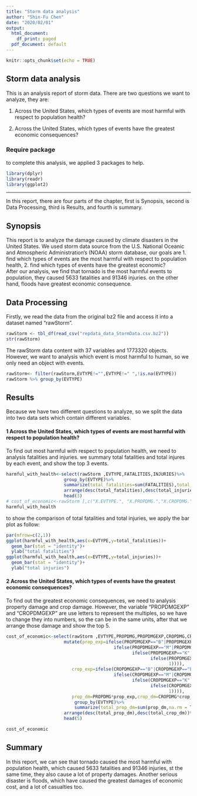 ```yaml
---
title: "Storm data analysis"
author: "Shin-Fu Chen"
date: "2020/02/01"
output:
  html_document:
    df_print: paged
  pdf_document: default
---
```


```r
knitr::opts_chunk$set(echo = TRUE)
```

## Storm data analysis

This is an analysis report of storm data.
There are two questions we want to analyze, they are:

1. Across the United States, which types of events are most harmful with respect to population health?

2. Across the United States, which types of events have the greatest economic consequences?

### Require package
to complete this analysis, we applied 3 packages to help.
```r
library(dplyr)
library(readr)
library(ggplot2)

```

***
In this report, there are four parts of the chapter, first is Synopsis, second is Data Processing, third is Results, and fourth is summary.



## Synopsis
This report is to analyze the damage caused by climate disasters in the United States. We used storm data source from the U.S. National Oceanic and Atmospheric Administration's (NOAA) storm database, our goals are 1. find which types of events are the most harmful with respect to population health, 2. find which types of events have the greatest economic?  
After our analysis, we find that tornado is the most harmful events to population, they caused 5633 fatalities and 91346 injuries. on the other hand, floods have greatest economic consequence.  


## Data Processing

Firstly, we read the data from the original bz2 file and access it into a dataset named "rawStorm".
```r
rawStorm <- tbl_df(read_csv("repdata_data_StormData.csv.bz2"))
str(rawStorm)

```
The rawStorm data content with 37 variables and 1773320 objects. However, we want to analysis which event is most harmful to human, so we only need an object with events.
```r
rawStorm<- filter(rawStorm,EVTYPE!="",EVTYPE!=" ",!is.na(EVTYPE))
rawStorm %>% group_by(EVTYPE)
```

## Results
Because we have two different questions to analyze, so we split the data into two data sets which contain different variables. 

#### 1 Across the United States, which types of events are most harmful with respect to population health? 
   
 To find out most harmful with respect to population health, we need to analysis fatalities and injuries. we summary total fatalities and total injures by each event, and show the top 3 events.

```r
harmful_with_health<-select(rawStorm ,EVTYPE,FATALITIES,INJURIES)%>%
                      group_by(EVTYPE)%>%
                      summarize(total_fatalities=sum(FATALITIES),total_injuries=sum(INJURIES))%>%
                      arrange(desc(total_fatalities),desc(total_injuries))%>%
                      head(3)
# cost_of_economic<-rawStorm [,c("X.EVTYPE.", "X.PROPDMG.","X.CROPDMG.")]
harmful_with_health
```
to show the comparison of total fatalities and total injuries, we apply the bar plot as follow:

```r
par(mfrow=c(2,1))
ggplot(harmful_with_health,aes(x=EVTYPE,y=total_fatalities))+
  geom_bar(stat = "identity")+
  ylab("total fatalities")
ggplot(harmful_with_health,aes(x=EVTYPE,y=total_injuries))+
  geom_bar(stat = "identity")+
  ylab("total injuries")

```

#### 2 Across the United States, which types of events have the greatest economic consequences?
  
To find out the greatest economic consequences, we need to analysis property damage and crop damage.
However, the variable "PROPDMGEXP" and "CROPDMGEXP" are use letters to represent the multiples, so we have to change they into numbers, so the can be in the same units, after that we arrange those damage and show the top 5. 
```r
cost_of_economic<-select(rawStorm ,EVTYPE,PROPDMG,PROPDMGEXP,CROPDMG,CROPDMGEXP)%>%
                      mutate(prop_exp=ifelse(PROPDMGEXP=="B"|PROPDMGEXP=="b",1000000000,
                                         ifelse(PROPDMGEXP=="M"|PROPDMGEXP=="m",1000000,
                                                ifelse(PROPDMGEXP=="K"|PROPDMGEXP=="k",1000,
                                                       ifelse(PROPDMGEXP=="H"|PROPDMGEXP=="h",100,
                                                              1)))),
                         crop_exp=ifelse(CROPDMGEXP=="B"|CROPDMGEXP=="b",1000000000,
                                         ifelse(CROPDMGEXP=="M"|CROPDMGEXP=="m",1000000,
                                                ifelse(CROPDMGEXP=="K"|CROPDMGEXP=="k",1000,
                                                       ifelse(CROPDMGEXP=="H"|CROPDMGEXP=="h",100,
                                                              1)))),
                         prop_dm=PROPDMG*prop_exp,crop_dm=CROPDMG*crop_exp)%>%
                          group_by(EVTYPE)%>%
                          summarize(total_prop_dm=sum(prop_dm,na.rm = T),total_crop_dm=sum(crop_dm,na.rm = T))%>%
                      arrange(desc(total_prop_dm),desc(total_crop_dm))%>%
                      head(5)

cost_of_economic
```

## Summary
In this report, we can see that tornado caused the most harmful with population health,  which caused 5633 fatalities and 91346 injuries, st the same time, they also cause a lot of property damages. 
Another serious disaster is floods, which have caused the greatest damages of economic cost, and a lot of casualties too.  